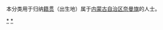 {{Catnav|頁面分類|各種主題的頁面分類|依中国各省来作的分类|各地中国人|内蒙古人|通辽人}}
{{Catnav|頁面分類|人物|各國人物|中国人|各地中国人|内蒙古人|通辽人}}

本分类用于归纳[[籍贯|籍贯]]（出生地）属于[[内蒙古自治区|内蒙古自治区]][[奈曼旗|奈曼旗]]的人士。

[[Category:通辽人|*]]
[[Category:奈曼旗|*]]